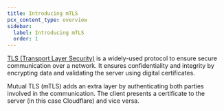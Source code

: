 ```yaml
---
title: Introducing mTLS
pcx_content_type: overview
sidebar:
  label: Introducing mTLS
  order: 1
---
```



<GlossaryDefinition term="mTLS (mutual TLS)" />

[TLS (Transport Layer Security)](https://www.cloudflare.com/learning/ssl/transport-layer-security-tls/) is a widely-used protocol to ensure secure communication over a network. It ensures confidentiality and integrity by encrypting data and validating the server using digital certificates.

Mutual TLS (mTLS) adds an extra layer by authenticating both parties involved in the communication. The client presents a certificate to the server (in this case Cloudflare) and vice versa.

